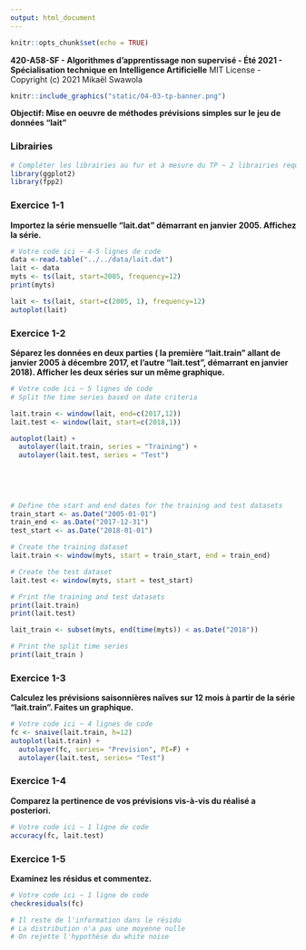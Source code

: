 ```yaml
---
output: html_document
---
```


```r
knitr::opts_chunk$set(echo = TRUE)
```

**420-A58-SF - Algorithmes d'apprentissage non supervisé - Été 2021 - Spécialisation technique en Intelligence Artificielle**
MIT License - Copyright (c) 2021 Mikaël Swawola

```r
knitr::include_graphics("static/04-03-tp-banner.png")
```

**Objectif: Mise en oeuvre de méthodes prévisions simples sur le jeu de données "lait"**

### Librairies

```r
# Compléter les librairies au fur et à mesure du TP ~ 2 librairies requises
library(ggplot2)
library(fpp2)
```


### Exercice 1-1
**Importez la série mensuelle "lait.dat" démarrant en janvier 2005. Affichez la série.**
```r
# Votre code ici ~ 4-5 lignes de code
data <-read.table("../../data/lait.dat")
lait <- data
myts <- ts(lait, start=2005, frequency=12)
print(myts)

lait <- ts(lait, start=c(2005, 1), frequency=12)
autoplot(lait)
```


### Exercice 1-2
**Séparez les données en deux parties ( la première "lait.train" allant de janvier 2005 à décembre 2017, et l’autre "lait.test", démarrant en janvier 2018). Afficher les deux séries sur un même graphique.**
```r
# Votre code ici ~ 5 lignes de code
# Split the time series based on date criteria

lait.train <- window(lait, end=c(2017,12))
lait.test <- window(lait, start=c(2018,1))

autoplot(lait) +
  autolayer(lait.train, series = "Training") +
  autolayer(lait.test, series = "Test") 

  
  
  
  
# Define the start and end dates for the training and test datasets
train_start <- as.Date("2005-01-01")
train_end <- as.Date("2017-12-31")
test_start <- as.Date("2018-01-01")

# Create the training dataset
lait.train <- window(myts, start = train_start, end = train_end)

# Create the test dataset
lait.test <- window(myts, start = test_start)

# Print the training and test datasets
print(lait.train)
print(lait.test)

lait_train <- subset(myts, end(time(myts)) < as.Date("2018"))

# Print the split time series
print(lait_train )
```


### Exercice 1-3
**Calculez les prévisions saisonnières naïves sur 12 mois à partir de la série "lait.train". Faites un graphique.**
```r
# Votre code ici ~ 4 lignes de code
fc <- snaive(lait.train, h=12)
autoplot(lait.train) +
  autolayer(fc, series= "Prevision", PI=F) +
  autolayer(lait.test, series= "Test")
```


### Exercice 1-4
**Comparez la pertinence de vos prévisions vis-à-vis du réalisé a posteriori.**
```r
# Votre code ici ~ 1 ligne de code
accuracy(fc, lait.test)
```


### Exercice 1-5
**Examinez les résidus et commentez.**
```r
# Votre code ici ~ 1 ligne de code
checkresiduals(fc)

# Il reste de l'information dans le résidu
# La distribution n'a pas une moyenne nulle
# On rejette l'hypothèse du white noise
```

